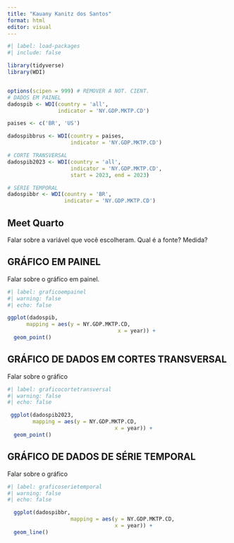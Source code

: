 ---
title: "Kauany Kanitz dos Santos"
format: html
editor: visual
---

```{r}
#| label: load-packages
#| include: false

library(tidyverse)
library(WDI)


options(scipen = 999) # REMOVER A NOT. CIENT.
# DADOS EM PAINEL
dadospib <- WDI(country = 'all',
                indicator = 'NY.GDP.MKTP.CD')

paises <- c('BR', 'US')

dadospibbrus <- WDI(country = paises,
                    indicator = 'NY.GDP.MKTP.CD')

# CORTE TRANSVERSAL
dadospib2023 <- WDI(country = 'all',
                    indicator = 'NY.GDP.MKTP.CD',
                    start = 2023, end = 2023)

# SÉRIE TEMPORAL
dadospibbr <- WDI(country = 'BR',
                  indicator = 'NY.GDP.MKTP.CD')
```

## Meet Quarto

Falar sobre a variável que você escolheram. Qual é a fonte? Medida?

## GRÁFICO EM PAINEL

Falar sobre o gráfico em painel.

```{r}
#| label: graficoempainel
#| warning: false
#| echo: false

ggplot(dadospib,
      mapping = aes(y = NY.GDP.MKTP.CD,
                                   x = year)) +
  geom_point()
```

## 

## GRÁFICO DE DADOS EM CORTES TRANSVERSAL

Falar sobre o gráfico

```{r}
#| label: graficocortetransversal
#| warning: false
#| echo: false

 ggplot(dadospib2023,
        mapping = aes(y = NY.GDP.MKTP.CD,
                                  x = year)) +
  geom_point()
```

## GRÁFICO DE DADOS DE SÉRIE TEMPORAL

Falar sobre o gráfico

```{r}
#| label: graficoserietemporal
#| warning: false
#| echo: false

  ggplot(dadospibbr,
                    mapping = aes(y = NY.GDP.MKTP.CD,
                                  x = year)) +
  geom_line()
```
